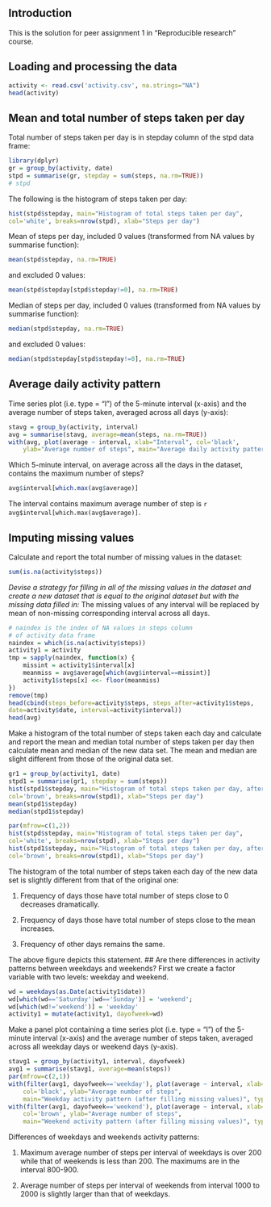 ## Introduction
This is the solution for peer assignment 1 in "Reproducible research"
course.

## Loading and processing the data
```r
activity <- read.csv('activity.csv', na.strings="NA")
head(activity)
```

## Mean and total number of steps taken per day
Total number of steps taken per day is in stepday column of the stpd data frame:
```r
library(dplyr)
gr = group_by(activity, date)
stpd = summarise(gr, stepday = sum(steps, na.rm=TRUE))
# stpd
```

The following is the histogram of steps taken per day:
```r
hist(stpd$stepday, main="Histogram of total steps taken per day",
col='white', breaks=nrow(stpd), xlab="Steps per day")
```

Mean of steps per day, included 0 values (transformed from
NA values by summarise function):
```r
mean(stpd$stepday, na.rm=TRUE)
```
and excluded 0 values:
```r
mean(stpd$stepday[stpd$stepday!=0], na.rm=TRUE)
```

Median of steps per day, included 0 values (transformed from
NA values by summarise function):
```r
median(stpd$stepday, na.rm=TRUE)
```
and excluded 0 values:
```r
median(stpd$stepday[stpd$stepday!=0], na.rm=TRUE)
```

## Average daily activity pattern
Time series plot (i.e. type = "l") of the 5-minute interval (x-axis)
and the average number of steps taken, averaged across all days (y-axis):
```r
stavg = group_by(activity, interval)
avg = summarise(stavg, average=mean(steps, na.rm=TRUE))
with(avg, plot(average ~ interval, xlab="Interval", col='black',
	ylab="Average number of steps", main="Average daily activity pattern", type="l"))
```

Which 5-minute interval, on average across all the days
in the dataset, contains the maximum number of steps?
```r
avg$interval[which.max(avg$average)]
```
The interval contains maximum average number of step is ```r avg$interval[which.max(avg$average)]```.

## Imputing missing values
Calculate and report the total number of missing values in the dataset:
```r
sum(is.na(activity$steps))
```

*Devise a strategy for filling in all of the missing values in the dataset
and create a new dataset that is equal to the original dataset but
with the missing data filled in:*
The missing values of any interval will be replaced by
mean of non-missing corresponding interval across all days. 
```r
# naindex is the index of NA values in steps column
# of activity data frame
naindex = which(is.na(activity$steps))
activity1 = activity
tmp = sapply(naindex, function(x) {
	missint = activity1$interval[x]
	meanmiss = avg$average[which(avg$interval==missint)]
	activity1$steps[x] <<- floor(meanmiss)
})
remove(tmp)
head(cbind(steps_before=activity$steps, steps_after=activity1$steps,
date=activity$date, interval=activity$interval))
head(avg)
```

Make a histogram of the total number of steps taken each day and
calculate and report the mean and median total number of steps taken per day
then calculate mean and median of the new data set. The mean and median are
slight different from those of the original data set.
```r
gr1 = group_by(activity1, date)
stpd1 = summarise(gr1, stepday = sum(steps))
hist(stpd1$stepday, main="Histogram of total steps taken per day, after filling missing values",
col='brown', breaks=nrow(stpd1), xlab="Steps per day")
mean(stpd1$stepday)
median(stpd1$stepday)
```

```r
par(mfrow=c(1,2))
hist(stpd$stepday, main="Histogram of total steps taken per day",
col='white', breaks=nrow(stpd), xlab="Steps per day")
hist(stpd1$stepday, main="Histogram of total steps taken per day, after filling missing values",
col='brown', breaks=nrow(stpd1), xlab="Steps per day")
```

The histogram of the total number of steps taken each day of the new data set
is slightly different from that of the original one:

1. Frequency of days those have total number of steps close to 0 decreases dramatically.

2. Frequency of days those have total number of steps close to the mean increases.

3. Frequency of other days remains the same.

The above figure depicts this statement.
## Are there differences in activity patterns between weekdays and weekends?
First we create a factor variable with two levels: weekday and weekend.
```r
wd = weekdays(as.Date(activity1$date))
wd[which(wd=='Saturday'|wd=='Sunday')] = 'weekend';
wd[which(wd!='weekend')] = 'weekday'
activity1 = mutate(activity1, dayofweek=wd)
```
Make a panel plot containing a time series plot (i.e. type = "l") of
the 5-minute interval (x-axis) and the average number of steps taken,
averaged across all weekday days or weekend days (y-axis).
```r
stavg1 = group_by(activity1, interval, dayofweek)
avg1 = summarise(stavg1, average=mean(steps))
par(mfrow=c(2,1))
with(filter(avg1, dayofweek=='weekday'), plot(average ~ interval, xlab="Interval",
	col='black', ylab="Average number of steps",
	main="Weekday activity pattern (after filling missing values)", type="l"))
with(filter(avg1, dayofweek=='weekend'), plot(average ~ interval, xlab="Interval",
	col='brown', ylab="Average number of steps",
	main="Weekend activity pattern (after filling missing values)", type="l"))
```

Differences of weekdays and weekends activity patterns:

1. Maximum average number of steps per interval of weekdays is over 200 while
that of weekends is less than 200. The maximums are in the interval 800-900.

2. Average number of steps per interval of weekends from interval 1000 to 2000
is slightly larger than that of weekdays.

